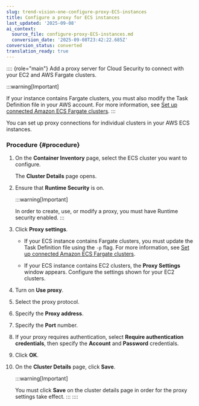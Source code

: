 ```yaml
---
slug: trend-vision-one-configure-proxy-ECS-instances
title: Configure a proxy for ECS instances
last_updated: '2025-09-08'
ai_context:
  source_file: configure-proxy-ECS-instances.md
  conversion_date: '2025-09-08T23:42:22.685Z'
conversion_status: converted
translation_ready: true
---
```


:::: {role="main"}
Add a proxy server for Cloud Security to connect with your EC2 and AWS Fargate clusters.

:::warning[Important]

If your instance contains Fargate clusters, you must also modify the Task Definition file in your AWS account. For more information, see [Set up connected Amazon ECS Fargate clusters](fargate-clusters-amazon-ecs.mdx).
:::

You can set up proxy connections for individual clusters in your AWS ECS instances.

### Procedure {#procedure}

1.  On the **Container Inventory** page, select the ECS cluster you want to configure.

    The **Cluster Details** page opens.

2.  Ensure that **Runtime Security** is on.

    :::warning[Important]

    In order to create, use, or modify a proxy, you must have Runtime security enabled.
    :::

3.  Click **Proxy settings**.

    - If your ECS instance contains Fargate clusters, you must update the Task Definition file using the `-p` flag. For more information, see [Set up connected Amazon ECS Fargate clusters](fargate-clusters-amazon-ecs.mdx).

    - If your ECS instance contains EC2 clusters, the **Proxy Settings** window appears. Configure the settings shown for your EC2 clusters.

4.  Turn on **Use proxy**.

5.  Select the proxy protocol.

6.  Specify the **Proxy address**.

7.  Specify the **Port** number.

8.  If your proxy requires authentication, select **Require authentication credentials**, then specify the **Account** and **Password** credentials.

9.  Click **OK**.

10. On the **Cluster Details** page, click **Save**.

    :::warning[Important]

    You must click **Save** on the cluster details page in order for the proxy settings take effect.
    :::
::::
